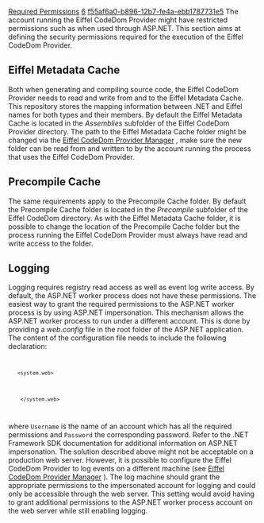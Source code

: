 [[Property:title|Required Permissions]]
[[Property:weight|6]]
[[Property:uuid|f55af6a0-b896-12b7-fe4a-ebb1787731e5]]
The account running the Eiffel CodeDom Provider might have restricted permissions such as when used through ASP.NET. This section aims at defining the security permissions required for the execution of the Eiffel CodeDom Provider. 
==Eiffel Metadata Cache==
Both when generating and compiling source code, the Eiffel CodeDom Provider needs to read and write from and to the Eiffel Metadata Cache. This repository stores the mapping information between .NET and Eiffel names for both types and their members. By default the Eiffel Metadata Cache is located in the ''Assemblies'' subfolder of the Eiffel CodeDom Provider directory. 
{{note|The Eiffel for ASP.NET installation program will grant read and write access to the Eiffel Metadata Cache folder for the ''ASPNET'' (default ASP.NET worker process account on Windows XP Professional) and the ''IIS_WPG'' (default ASP.NET worker process account on Windows Server 2003) accounts. }}
The path to the Eiffel Metadata Cache folder might be changed via the [[Eiffel CodeDom Provider Manager|Eiffel CodeDom Provider Manager]] , make sure the new folder can be read from and written to by the account running the process that uses the Eiffel CodeDom Provider. 
==Precompile Cache==
The same requirements apply to the Precompile Cache folder. By default the Precompile Cache folder is located in the ''Precompile'' subfolder of the Eiffel CodeDom directory. 
{{note|The Eiffel for ASP.NET installation program will grant read and write access to the Precompile Cache folder for the ''ASPNET'' (default ASP.NET worker process account on Windows XP Professional) and the ''IIS_WPG'' (default ASP.NET worker process account on Windows Server 2003) accounts. }}
As with the Eiffel Metadata Cache folder, it is possible to change the location of the Precompile Cache folder but the process running the Eiffel CodeDom Provider must always have read and write access to the folder. 
==Logging==
Logging requires registry read access as well as event log write access. By default, the ASP.NET worker process does not have these permissions. The easiest way to grant the required permissions to the ASP.NET worker process is by using ASP.NET impersonation. This mechanism allows the ASP.NET worker process to run under a different account. This is done by providing a ''web.config'' file in the root folder of the ASP.NET application. The content of the configuration file needs to include the following declaration: 
<code>
<configuration>
    <system.web>
        <identity impersonate="true" userName="Username" password="Password"/>
     </system.web>
</configuration></code>
where <code>Username</code> is the name of an account which has all the required permissions and <code>Password</code> the corresponding password. Refer to the .NET Framework SDK documentation for additional information on ASP.NET impersonation. 
The solution described above might not be acceptable on a production web server. However, it is possible to configure the Eiffel CodeDom Provider to log events on a different machine (see [[Eiffel CodeDom Provider Manager|Eiffel CodeDom Provider Manager]] ). The log machine should grant the appropriate permissions to the impersonated account for logging and could only be accessible through the web server. This setting would avoid having to grant additional permissions to the ASP.NET worker process account on the web server while still enabling logging. 




